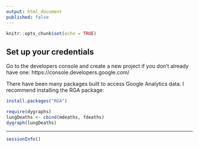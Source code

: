```yaml
---
output: html_document
published: false
---
```


```r
knitr::opts_chunk$set(echo = TRUE)
```

## Set up your credentials

Go to the developers console and create a new project if you don't already have one: https://console.developers.google.com/

There have been many packages built to access Google Analytics data. I recommend installing the RGA package:

```r
install.packages("RGA")
```

```r
require(dygraphs)
lungDeaths <- cbind(mdeaths, fdeaths)
dygraph(lungDeaths)
```

-----

```r
sessionInfo()
```